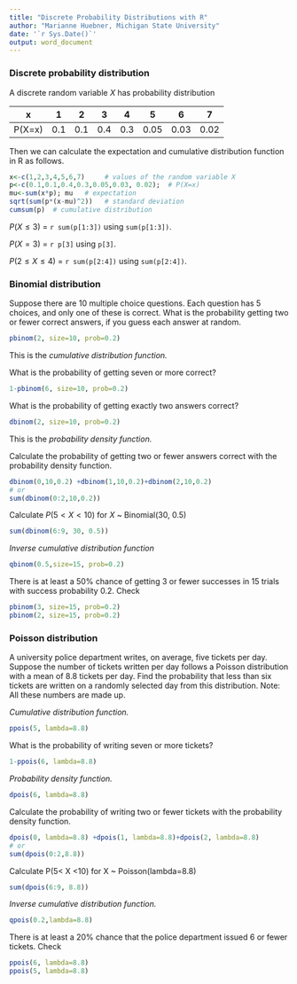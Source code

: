 ```yaml
---
title: "Discrete Probability Distributions with R"
author: "Marianne Huebner, Michigan State University"
date: '`r Sys.Date()`'
output: word_document
---
```


### Discrete probability distribution

A discrete random variable $X$ has probability distribution

|  x |  1 |  2 | 3  |  4 |  5 | 6  | 7  |
|:-:|:-:|:-:|:-:|:-:|:-:|:-:|:-:|
| P(X=x)  |  0.1 | 0.1  |  0.4 | 0.3  | 0.05  | 0.03  |  0.02 |

Then we can calculate the expectation and cumulative distribution function in R as follows.

```r
x<-c(1,2,3,4,5,6,7)     # values of the random variable X
p<-c(0.1,0.1,0.4,0.3,0.05,0.03, 0.02);  # P(X=x)
mu<-sum(x*p); mu   # expectation
sqrt(sum(p*(x-mu)^2))   # standard deviation
cumsum(p)  # cumulative distribution
```

$P(X\le 3)$ = `r sum(p[1:3])`  using `sum(p[1:3])`.

$P(X =  3)$ = `r p[3]` using `p[3]`.

$P(2 \le X \le  4)$ = `r sum(p[2:4])` using `sum(p[2:4])`.




### Binomial distribution
Suppose there are 10 multiple choice questions. Each question has 5 choices,  and only one of these is correct. What is the probability getting two or fewer correct answers, if you guess each answer at random.
```r
pbinom(2, size=10, prob=0.2)
```
This is the *cumulative distribution function.*

What is the probability of getting seven or more correct?
```r
1-pbinom(6, size=10, prob=0.2)
```

What is the probability of getting exactly two answers correct?
```r
dbinom(2, size=10, prob=0.2)
```
This is the *probability density function.*

Calculate the probability of getting two or fewer answers correct with the probability density function.
```r
dbinom(0,10,0.2) +dbinom(1,10,0.2)+dbinom(2,10,0.2)
# or
sum(dbinom(0:2,10,0.2))
```

Calculate $P(5< X <10)$ for $X$ ~ Binomial(30, 0.5)
```r
sum(dbinom(6:9, 30, 0.5))
```

*Inverse cumulative distribution function*
```r
qbinom(0.5,size=15, prob=0.2)
```

There is at least a 50% chance of getting 3 or fewer successes in 15 trials with success probability 0.2. 
Check
```r
pbinom(3, size=15, prob=0.2)
pbinom(2, size=15, prob=0.2)
```


### Poisson distribution


A university police department writes, on average, five tickets per day. 
Suppose the number of tickets written per day follows a Poisson distribution with 
a mean of  8.8 tickets per day. Find the probability that less than 
six tickets are written on a randomly selected day from this distribution.
Note: All these numbers are made up.

*Cumulative distribution function.*
```r
ppois(5, lambda=8.8)
```

What is the probability of writing seven or more tickets?
```r
1-ppois(6, lambda=8.8)
```

*Probability density function.*
```r
dpois(6, lambda=8.8)
```


Calculate the probability of writing two or fewer tickets  with the probability density function.
```r
dpois(0, lambda=8.8) +dpois(1, lambda=8.8)+dpois(2, lambda=8.8)
# or
sum(dpois(0:2,8.8))
```

Calculate P(5< X <10) for X ~ Poisson(lambda=8.8)
```r
sum(dpois(6:9, 8.8))
```

*Inverse cumulative distribution function.*
```r
qpois(0.2,lambda=8.8)
```
There is at least a 20% chance that the police department issued 6 or fewer tickets.
Check
```r
ppois(6, lambda=8.8)
ppois(5, lambda=8.8)
```


